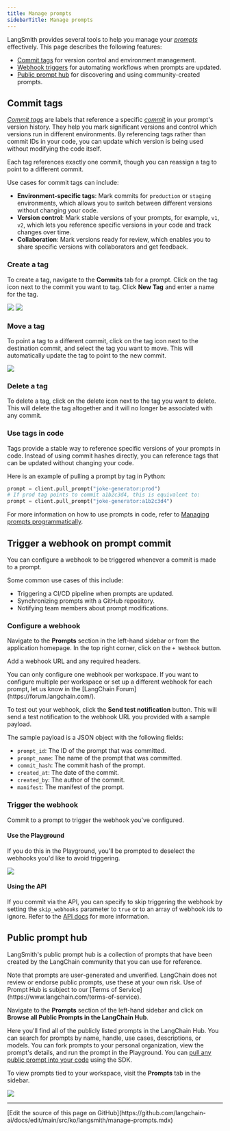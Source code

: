 ```yaml
---
title: Manage prompts
sidebarTitle: Manage prompts
---
```


LangSmith provides several tools to help you manage your [_prompts_](/langsmith/prompt-engineering-concepts) effectively. This page describes the following features:

- [Commit tags](#commit-tags) for version control and environment management.
- [Webhook triggers](#trigger-a-webhook-on-prompt-commit) for automating workflows when prompts are updated.
- [Public prompt hub](#public-prompt-hub) for discovering and using community-created prompts.

## Commit tags

[_Commit tags_](/langsmith/prompt-engineering-concepts#tags) are labels that reference a specific [_commit_](/langsmith/prompt-engineering-concepts#commits) in your prompt's version history. They help you mark significant versions and control which versions run in different environments. By referencing tags rather than commit IDs in your code, you can update which version is being used without modifying the code itself.

Each tag references exactly one commit, though you can reassign a tag to point to a different commit.

Use cases for commit tags can include:

- **Environment-specific tags**: Mark commits for `production` or `staging` environments, which allows you to switch between different versions without changing your code.
- **Version control**: Mark stable versions of your prompts, for example, `v1`, `v2`, which lets you reference specific versions in your code and track changes over time.
- **Collaboration**: Mark versions ready for review, which enables you to share specific versions with collaborators and get feedback.

### Create a tag

To create a tag, navigate to the **Commits** tab for a prompt. Click on the tag icon next to the commit you want to tag. Click **New Tag** and enter a name for the tag.

![](/langsmith/images/commits-tab.png) ![](/langsmith/images/create-new-prompt-tag.png)

### Move a tag

To point a tag to a different commit, click on the tag icon next to the destination commit, and select the tag you want to move. This will automatically update the tag to point to the new commit.

![](/langsmith/images/move-prompt-tag.png)

### Delete a tag

To delete a tag, click on the delete icon next to the tag you want to delete. This will delete the tag altogether and it will no longer be associated with any commit.

### Use tags in code

Tags provide a stable way to reference specific versions of your prompts in code. Instead of using commit hashes directly, you can reference tags that can be updated without changing your code.

Here is an example of pulling a prompt by tag in Python:

```python
prompt = client.pull_prompt("joke-generator:prod")
# If prod tag points to commit a1b2c3d4, this is equivalent to:
prompt = client.pull_prompt("joke-generator:a1b2c3d4")
```

For more information on how to use prompts in code, refer to [Managing prompts programmatically](/langsmith/manage-prompts-programmatically).

## Trigger a webhook on prompt commit

You can configure a webhook to be triggered whenever a commit is made to a prompt.

Some common use cases of this include:

* Triggering a CI/CD pipeline when prompts are updated.
* Synchronizing prompts with a GitHub repository.
* Notifying team members about prompt modifications.

### Configure a webhook

Navigate to the **Prompts** section in the left-hand sidebar or from the application homepage. In the top right corner, click on the `+ Webhook` button.

Add a webhook URL and any required headers.

<Note>
You can only configure one webhook per workspace. If you want to configure multiple per workspace or set up a different webhook for each prompt, let us know in the [LangChain Forum](https://forum.langchain.com/).
</Note>

To test out your webhook, click the **Send test notification** button. This will send a test notification to the webhook URL you provided with a sample payload.

The sample payload is a JSON object with the following fields:

- `prompt_id`: The ID of the prompt that was committed.
- `prompt_name`: The name of the prompt that was committed.
- `commit_hash`: The commit hash of the prompt.
- `created_at`: The date of the commit.
- `created_by`: The author of the commit.
- `manifest`: The manifest of the prompt.

### Trigger the webhook

Commit to a prompt to trigger the webhook you've configured.

#### Use the Playground

If you do this in the Playground, you'll be prompted to deselect the webhooks you'd like to avoid triggering.

![](/langsmith/images/commit-prompt-playground.png)

#### Using the API

If you commit via the API, you can specify to skip triggering the webhook by setting the `skip_webhooks` parameter to `true` or to an array of webhook ids to ignore. Refer to the [API docs](https://api.smith.langchain.com/redoc#tag/commits/operation/create_commit_api_v1_commits__owner___repo__post) for more information.

## Public prompt hub

LangSmith's public prompt hub is a collection of prompts that have been created by the LangChain community that you can use for reference.

<Note>
Note that prompts are user-generated and unverified. LangChain does not review or endorse public prompts, use these at your own risk. Use of Prompt Hub is subject to our [Terms of Service](https://www.langchain.com/terms-of-service).
</Note>

Navigate to the **Prompts** section of the left-hand sidebar and click on **Browse all Public Prompts in the LangChain Hub**.

Here you'll find all of the publicly listed prompts in the LangChain Hub. You can search for prompts by name, handle, use cases, descriptions, or models. You can fork prompts to your personal organization, view the prompt's details, and run the prompt in the Playground. You can [pull any public prompt into your code](/langsmith/manage-prompts-programmatically) using the SDK.

To view prompts tied to your workspace, visit the **Prompts** tab in the sidebar.

![](/langsmith/images/prompts-tab.png)

---

<Callout icon="pen-to-square" iconType="regular">
  [Edit the source of this page on GitHub](https://github.com/langchain-ai/docs/edit/main/src/ko/langsmith/manage-prompts.mdx)
</Callout>
